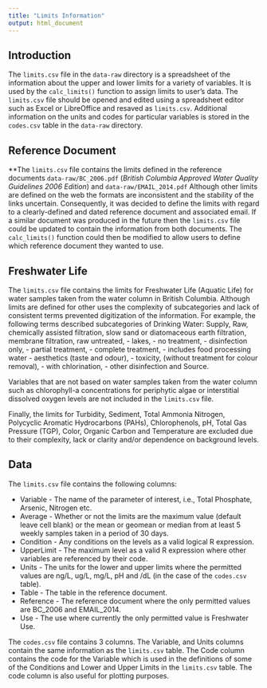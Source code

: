 ```yaml
---
title: "Limits Information"
output: html_document
---
```


## Introduction

The `limits.csv` file in the `data-raw` directory 
is a spreadsheet of the information about the upper and lower limits for
a variety of variables. It is used by the `calc_limits()` function 
to assign limits to user's data. The `limits.csv`
file should be opened and edited using a spreadsheet editor 
such as Excel or LibreOffice and resaved as `limits.csv`.
Additional information on the units and codes for particular variables
is stored in the `codes.csv` table in the `data-raw` directory.

## Reference Document

**The `limits.csv` file  contains the limits defined in the 
reference documents `data-raw/BC_2006.pdf` (*British Columbia Approved Water Quality Guidelines 2006 Edition*) and `data-raw/EMAIL_2014.pdf`
Although other limits
are defined on the web the formats are inconsistent and 
the stability of the links uncertain.
Consequently, it was decided to define the limits with regard to a clearly-defined
and dated reference document and associated email. 
If a similar document was produced in the future
then the `limits.csv` file could be updated to contain the information
from both documents. The `calc_limits()` function could then be modified to allow 
users to define which reference document
they wanted to use.

## Freshwater Life

The `limits.csv` file contains the limits for Freshwater Life (Aquatic Life) 
for 
water samples taken from the water column in British Columbia. 
Although limits are defined for 
other uses the complexity of subcategories and lack of consistent terms
prevented digitization of the information. For example, the following
terms described subcategories of Drinking Water: Supply, Raw, chemically assisted filtration,
slow sand or diatomaceous earth filtration, membrane filtration, raw untreated,
- lakes, - no treatment, - disinfection only, - partial treatment, - complete treatment,
- includes food processing water
- aesthetics (taste and odour), - toxicity, (without treatment for
colour removal), - with chlorination, - other disinfection and Source.

Variables that are not based on water samples taken from the water column
such as chlorophyll-a concentrations 
for periphytic algae or interstitial dissolved oxygen levels are not included
in the `limits.csv` file. 

Finally, the limits for Turbidity, Sediment,
Total Ammonia Nitrogen, Polycyclic Aromatic Hydrocarbons (PAHs), 
Chlorophenols, pH, Total Gas Pressure (TGP), Color, Organic Carbon and
Temperature are excluded due to their complexity, lack or clarity
and/or dependence on background levels.

## Data

The `limits.csv` file contains the following columns: 

- Variable - The name of the parameter of interest, i.e., Total Phosphate, Arsenic, Nitrogen etc.
- Average - Whether or not the limits are the maximum value (default leave cell blank) 
or the mean or geomean or median from at least 5 weekly samples taken in a period of 30 days.
- Condition	- Any conditions on the levels as a valid logical R expression.
- UpperLimit - The maximum level as a valid R expression where other variables are referenced
by their code.
- Units - The units for the lower and upper limits where the permitted values are
ng/L, ug/L, mg/L, pH and /dL (in the case of the `codes.csv` table).
- Table - The table in the reference document.
- Reference - The reference document where the only permitted values are BC_2006 and EMAIL_2014.
- Use - The use where currently the only permitted value is Freshwater Use.

The `codes.csv` file contains 3 columns. The Variable,  and Units columns
contain the same information as the `limits.csv` table. The Code column
contains the code for the Variable which is used in the definitions
of some of the Conditions and Lower and Upper Limits in the `limits.csv` table.
The code column is also useful for plotting purposes.
